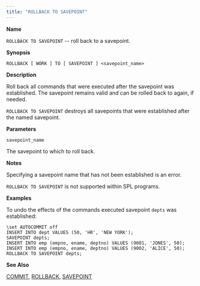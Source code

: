 ```yaml
---
title: "ROLLBACK TO SAVEPOINT"
---
```


<div id="rollback_to_savepoint" class="registered_link"></div>

**Name**

`ROLLBACK TO SAVEPOINT` -- roll back to a savepoint.

**Synopsis**

```text
ROLLBACK [ WORK ] TO [ SAVEPOINT ] <savepoint_name>
```

**Description**

Roll back all commands that were executed after the savepoint was established. The savepoint remains valid and can be rolled back to again, if needed.

`ROLLBACK TO SAVEPOINT` destroys all savepoints that were established after the named savepoint.

**Parameters**

`savepoint_name`

 The savepoint to which to roll back.

**Notes**

Specifying a savepoint name that has not been established is an error.

`ROLLBACK TO SAVEPOINT` is not supported within SPL programs.

**Examples**

To undo the effects of the commands executed savepoint `depts` was established:

```text
\set AUTOCOMMIT off
INSERT INTO dept VALUES (50, 'HR', 'NEW YORK');
SAVEPOINT depts;
INSERT INTO emp (empno, ename, deptno) VALUES (9001, 'JONES', 50);
INSERT INTO emp (empno, ename, deptno) VALUES (9002, 'ALICE', 50);
ROLLBACK TO SAVEPOINT depts;
```

**See Also**

[COMMIT](19_commit/#commit), [ROLLBACK](68_rollback/#rollback), [SAVEPOINT](70_savepoint/#savepoint)
